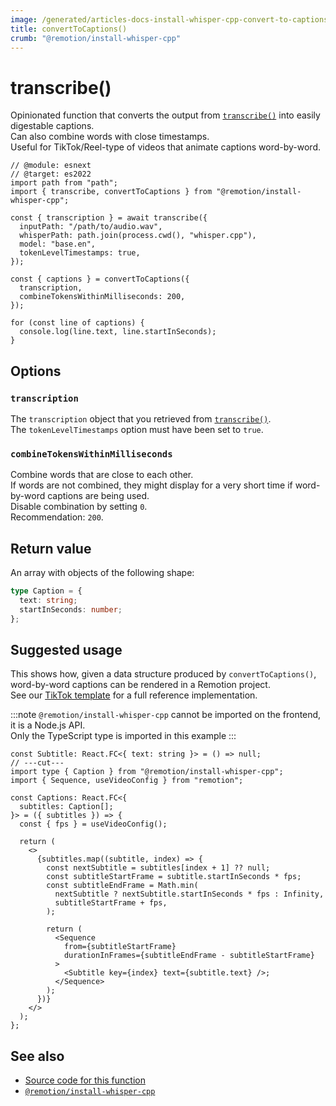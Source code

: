 ```yaml
---
image: /generated/articles-docs-install-whisper-cpp-convert-to-captions.png
title: convertToCaptions()
crumb: "@remotion/install-whisper-cpp"
---
```


# transcribe()<AvailableFrom v="4.0.131 "/>

Opinionated function that converts the output from [`transcribe()`](/docs/install-whisper-cpp/transcribe) into easily digestable captions.  
Can also combine words with close timestamps.  
Useful for TikTok/Reel-type of videos that animate captions word-by-word.

```tsx twoslash title="transcribe.mjs"
// @module: esnext
// @target: es2022
import path from "path";
import { transcribe, convertToCaptions } from "@remotion/install-whisper-cpp";

const { transcription } = await transcribe({
  inputPath: "/path/to/audio.wav",
  whisperPath: path.join(process.cwd(), "whisper.cpp"),
  model: "base.en",
  tokenLevelTimestamps: true,
});

const { captions } = convertToCaptions({
  transcription,
  combineTokensWithinMilliseconds: 200,
});

for (const line of captions) {
  console.log(line.text, line.startInSeconds);
}
```

## Options

### `transcription`

The `transcription` object that you retrieved from [`transcribe()`](/docs/install-whisper-cpp).  
The `tokenLevelTimestamps` option must have been set to `true`.

### `combineTokensWithinMilliseconds`

Combine words that are close to each other.  
If words are not combined, they might display for a very short time if word-by-word captions are being used.  
Disable combination by setting `0`.  
Recommendation: `200`.

## Return value

An array with objects of the following shape:

```ts twoslash
type Caption = {
  text: string;
  startInSeconds: number;
};
```

## Suggested usage

This shows how, given a data structure produced by `convertToCaptions()`, word-by-word captions can be rendered in a Remotion project.  
See our [TikTok template](/templates/tiktok) for a full reference implementation.

:::note
`@remotion/install-whisper-cpp` cannot be imported on the frontend, it is a Node.js API.  
Only the TypeScript type is imported in this example
:::

```tsx twoslash
const Subtitle: React.FC<{ text: string }> = () => null;
// ---cut---
import type { Caption } from "@remotion/install-whisper-cpp";
import { Sequence, useVideoConfig } from "remotion";

const Captions: React.FC<{
  subtitles: Caption[];
}> = ({ subtitles }) => {
  const { fps } = useVideoConfig();

  return (
    <>
      {subtitles.map((subtitle, index) => {
        const nextSubtitle = subtitles[index + 1] ?? null;
        const subtitleStartFrame = subtitle.startInSeconds * fps;
        const subtitleEndFrame = Math.min(
          nextSubtitle ? nextSubtitle.startInSeconds * fps : Infinity,
          subtitleStartFrame + fps,
        );

        return (
          <Sequence
            from={subtitleStartFrame}
            durationInFrames={subtitleEndFrame - subtitleStartFrame}
          >
            <Subtitle key={index} text={subtitle.text} />;
          </Sequence>
        );
      })}
    </>
  );
};
```

## See also

- [Source code for this function](https://github.com/remotion-dev/remotion/blob/main/packages/install-whisper-cpp/src/convert-to-captions.ts)
- [`@remotion/install-whisper-cpp`](/docs/install-whisper-cpp)
